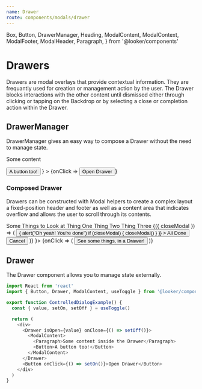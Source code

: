 ```yaml
---
name: Drawer
route: components/modals/drawer
---
```


  Box,
  Button,
  DrawerManager,
  Heading,
  ModalContent,
  ModalContext,
  ModalFooter,
  ModalHeader,
  Paragraph,
} from '@looker/components'

# Drawers

Drawers are modal overlays that provide contextual information. They are frequantly used for creation or management action by the user. The Drawer blocks interactions with the other content until dismissed either through clicking or tapping on the Backdrop or by selecting a close or completion action within the Drawer.

## DrawerManager

<ComponentDetail of="DrawerManager" github="Modal/Drawer/DrawerManager" />

DrawerManager gives an easy way to compose a Drawer without the need to manage state.

<Playground>
  <DrawerManager
    content={
      <ModalContent>
        <p>Some content</p>
        <Button>A button too!</Button>
      </ModalContent>
    }
  >
    {onClick => <Button onClick={onClick}>Open Drawer</Button>}
  </DrawerManager>
</Playground>

### Composed Drawer

Drawers can be constructed with Modal helpers to create a complex layout a fixed-position header and footer as well as a content area that indicates overflow and allows the user to scroll through its contents.

<Playground>
  <DrawerManager
    content={
      <React.Fragment>
        <ModalHeader>
          <Heading fontWeight="semiBold">Some Things to Look at</Heading>
        </ModalHeader>
        <ModalContent>
          <Box alignItems="center" p="xxlarge" mb="xlarge" display="flex" height="40vh" justifyContent="center" bg="lavender">
            Thing One
          </Box>
          <Box alignItems="center" p="xxlarge" mb="xlarge" display="flex" height="40vh" justifyContent="center" bg="lavender">
            Thing Two
          </Box>
          <Box alignItems="center" p="xxlarge" mb="xlarge" display="flex" height="40vh" justifyContent="center" bg="lavender">
            Thing Three
          </Box>
        </ModalContent>
        <ModalContext.Consumer>
          {({ closeModal }) => (
            <ModalFooter>
              <Button
                onClick={() => {
                  alert("Oh yeah! You're done")
                  if (closeModal) {
                    closeModal()
                  }
                }}
              >
                All Done
              </Button>
              <Button onClick={closeModal} variant="transparent">
                Cancel
              </Button>
            </ModalFooter>
          )}
        </ModalContext.Consumer>
      </React.Fragment>
    }>
    {onClick => (
      <Button onClick={onClick} variant="outline">
        See some things, in a Drawer!
      </Button>
    )}

  </DrawerManager>
</Playground>

## Drawer

<ComponentDetail of="Drawer" github="Modal/Drawer/Drawer" />

The Drawer component allows you to manage state externally.

```js
import React from 'react'
import { Button, Drawer, ModalContent, useToggle } from '@looker/components'

export function ControlledDialogExample() {
  const { value, setOn, setOff } = useToggle()

  return (
    <div>
      <Drawer isOpen={value} onClose={() => setOff()}>
        <ModalContent>
          <Paragraph>Some content inside the Drawer</Paragraph>
          <Button>A button too!</Button>
        </ModalContent>
      </Drawer>
      <Button onClick={() => setOn()}>Open Drawer</Button>
    </div>
  )
}
```
